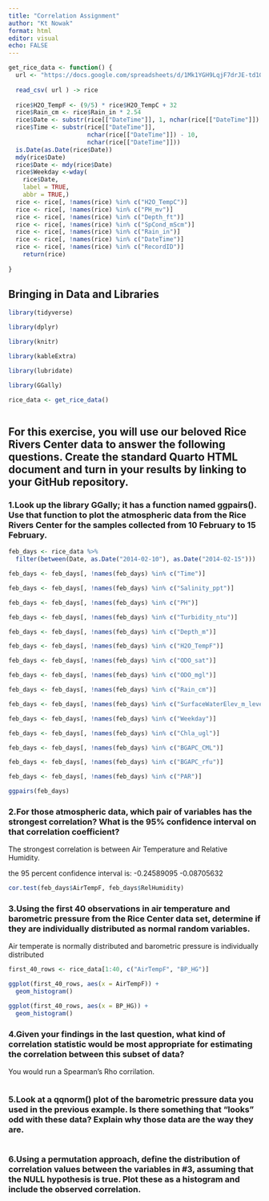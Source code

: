 ```yaml
---
title: "Correlation Assignment"
author: "Kt Nowak"
format: html
editor: visual
echo: FALSE
---
```


```r

get_rice_data <- function() { 
  url <- "https://docs.google.com/spreadsheets/d/1Mk1YGH9LqjF7drJE-td1G_JkdADOU0eMlrP01WFBT8s/pub?gid=0&single=true&output=csv"
  
  read_csv( url ) -> rice
  
  rice$H2O_TempF <- (9/5) * rice$H2O_TempC + 32 
  rice$Rain_cm <- rice$Rain_in * 2.54
  rice$Date <- substr(rice[["DateTime"]], 1, nchar(rice[["DateTime"]]) - 11)
  rice$Time <- substr(rice[["DateTime"]], 
                      nchar(rice[["DateTime"]]) - 10,
                      nchar(rice[["DateTime"]]))
  is.Date(as.Date(rice$Date))
  mdy(rice$Date)
  rice$Date <- mdy(rice$Date)
  rice$Weekday <-wday(
    rice$Date,
    label = TRUE,
    abbr = TRUE,)
  rice <- rice[, !names(rice) %in% c("H2O_TempC")]
  rice <- rice[, !names(rice) %in% c("PH_mv")]
  rice <- rice[, !names(rice) %in% c("Depth_ft")]
  rice <- rice[, !names(rice) %in% c("SpCond_mScm")]
  rice <- rice[, !names(rice) %in% c("Rain_in")]
  rice <- rice[, !names(rice) %in% c("DateTime")]
  rice <- rice[, !names(rice) %in% c("RecordID")]
    return(rice)
  
}

```


## Bringing in Data and Libraries 
```r

library(tidyverse)

library(dplyr)

library(knitr)

library(kableExtra)

library(lubridate)

library(GGally)

rice_data <- get_rice_data()



```

## For this exercise, you will use our beloved Rice Rivers Center data to answer the following questions.  Create the standard Quarto HTML document and turn in your results by linking to your GitHub repository.


### 1.Look up the library GGally; it has a function named ggpairs(). Use that function to plot the atmospheric data from the Rice Rivers Center for the samples collected from 10 February to 15 February.
```r

feb_days <- rice_data %>%
  filter(between(Date, as.Date("2014-02-10"), as.Date("2014-02-15")))

feb_days <- feb_days[, !names(feb_days) %in% c("Time")]

feb_days <- feb_days[, !names(feb_days) %in% c("Salinity_ppt")]

feb_days <- feb_days[, !names(feb_days) %in% c("PH")]

feb_days <- feb_days[, !names(feb_days) %in% c("Turbidity_ntu")]

feb_days <- feb_days[, !names(feb_days) %in% c("Depth_m")]

feb_days <- feb_days[, !names(feb_days) %in% c("H2O_TempF")]

feb_days <- feb_days[, !names(feb_days) %in% c("ODO_sat")]

feb_days <- feb_days[, !names(feb_days) %in% c("ODO_mgl")]

feb_days <- feb_days[, !names(feb_days) %in% c("Rain_cm")]

feb_days <- feb_days[, !names(feb_days) %in% c("SurfaceWaterElev_m_levelNad83m")]

feb_days <- feb_days[, !names(feb_days) %in% c("Weekday")]

feb_days <- feb_days[, !names(feb_days) %in% c("Chla_ugl")]

feb_days <- feb_days[, !names(feb_days) %in% c("BGAPC_CML")]

feb_days <- feb_days[, !names(feb_days) %in% c("BGAPC_rfu")]

feb_days <- feb_days[, !names(feb_days) %in% c("PAR")]

ggpairs(feb_days)


```

### 2.For those atmospheric data, which pair of variables has the strongest correlation? What is the 95% confidence interval on that correlation coefficient?

The strongest correlation is between Air Temperature and Relative Humidity. 

the 95 percent confidence interval is:
 -0.24589095 -0.08705632

```r

cor.test(feb_days$AirTempF, feb_days$RelHumidity)

```
### 3.Using the first 40 observations in air temperature and barometric pressure from the Rice Center data set, determine if they are individually distributed as normal random variables.

Air temperate is normally distributed and barometric pressure is individually distributed 
```r

first_40_rows <- rice_data[1:40, c("AirTempF", "BP_HG")]

ggplot(first_40_rows, aes(x = AirTempF)) +
  geom_histogram()

ggplot(first_40_rows, aes(x = BP_HG)) +
  geom_histogram()

```
### 4.Given your findings in the last question, what kind of correlation statistic would be most appropriate for estimating the correlation between this subset of data?

You would run a Spearman’s Rho corrilation. 
```r

```
### 5.Look at a qqnorm() plot of the barometric pressure data you used in the previous example. Is there something that "looks" odd with these data? Explain why those data are the way they are.  
```r



```
### 6.Using a permutation approach, define the distribution of correlation values between the variables in #3, assuming that the NULL hypothesis is true. Plot these as a histogram and include the observed correlation.  
```r

```
